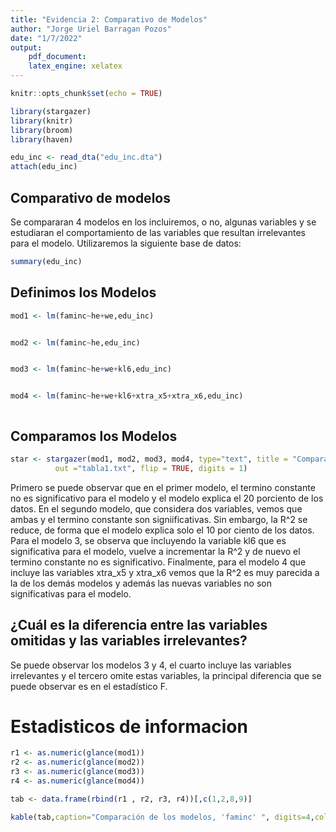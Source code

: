```yaml
---
title: "Evidencia 2: Comparativo de Modelos"
author: "Jorge Uriel Barragan Pozos"
date: "1/7/2022"
output: 
    pdf_document:
    latex_engine: xelatex
---
```


```r
knitr::opts_chunk$set(echo = TRUE)

library(stargazer)
library(knitr)
library(broom)
library(haven)

edu_inc <- read_dta("edu_inc.dta")
attach(edu_inc)

```

## Comparativo de modelos

Se compararan 4 modelos en los incluiremos, o no, algunas variables y se estudiaran el comportamiento de las variables que resultan irrelevantes para el modelo. Utilizaremos la siguiente base de datos:

```r
summary(edu_inc)
```

## Definimos los Modelos

```r
mod1 <- lm(faminc~he+we,edu_inc)


mod2 <- lm(faminc~he,edu_inc)


mod3 <- lm(faminc~he+we+kl6,edu_inc)


mod4 <- lm(faminc~he+we+kl6+xtra_x5+xtra_x6,edu_inc)



```

\newpage
## Comparamos los Modelos

```r
star <- stargazer(mod1, mod2, mod3, mod4, type="text", title = "Comparación modelos", align = TRUE, 
          out ="tabla1.txt", flip = TRUE, digits = 1)

```

Primero se puede observar que en el primer modelo, el termino constante no es significativo para el modelo y el modelo explica el 20 porciento de los datos.
En el segundo modelo, que considera dos variables, vemos que ambas y el termino constante son signiificativas. Sin embargo, la R^2 se reduce, de forma que el modelo explica solo el 10 por ciento de los datos.
Para el modelo 3, se observa que incluyendo la variable kl6 que es significativa para el modelo, vuelve a incrementar la R^2 y de nuevo el termino constante no es significativo.
Finalmente, para el modelo 4 que incluye las variables xtra_x5 y xtra_x6 vemos que la R^2 es muy parecida a la de los demás modelos y además las nuevas variables no son significativas para el modelo.

## ¿Cuál es la diferencia entre las variables omitidas y las variables irrelevantes? 
Se puede observar los modelos 3 y 4, el cuarto incluye las variables irrelevantes y el tercero omite estas variables, la principal diferencia que se puede observar es en el estadístico F.

# Estadisticos de informacion 
```r
r1 <- as.numeric(glance(mod1))
r2 <- as.numeric(glance(mod2))
r3 <- as.numeric(glance(mod3))
r4 <- as.numeric(glance(mod4))

tab <- data.frame(rbind(r1 , r2, r3, r4))[,c(1,2,8,9)]

kable(tab,caption="Comparación de los modelos, 'faminc' ", digits=4,col.names=c("Rsq","AdjRsq","AIC","BIC"))

```

